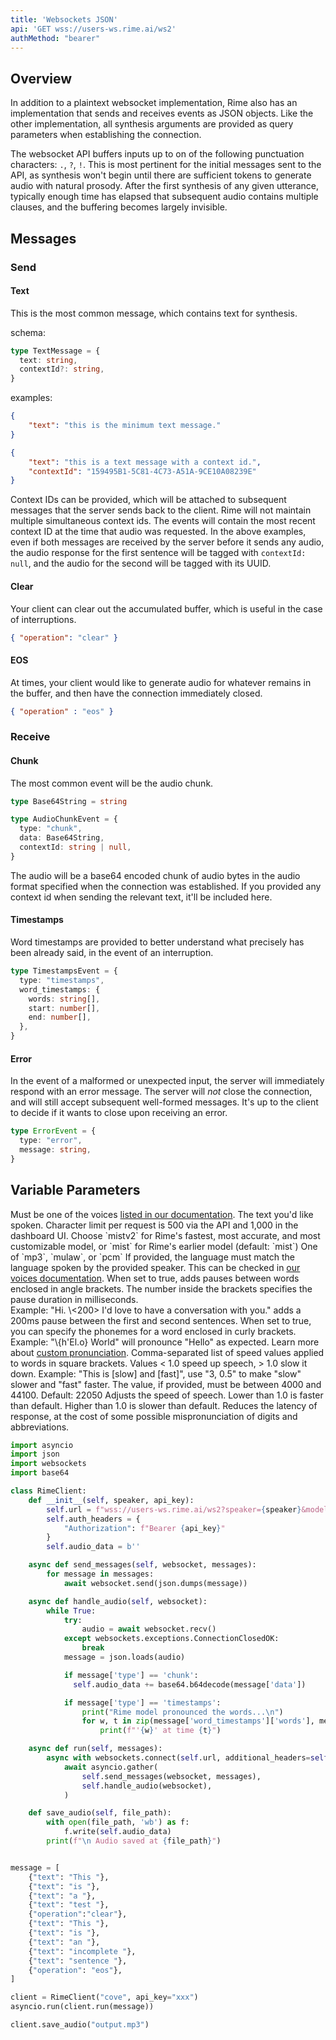 ```yaml
---
title: 'Websockets JSON'
api: 'GET wss://users-ws.rime.ai/ws2'
authMethod: "bearer"
---
```


## Overview

In addition to a plaintext websocket implementation, Rime also has an implementation that sends and receives events as JSON objects. Like the other implementation, all synthesis arguments are provided as query parameters when establishing the connection.

The websocket API buffers inputs up to on of the following punctuation characters: `.`, `?`, `!`. This is most pertinent for the initial messages sent to the API, as synthesis won't begin until there are sufficient tokens to generate audio with natural prosody. After the first synthesis of any given utterance, typically enough time has elapsed that subsequent audio contains multiple clauses, and the buffering becomes largely invisible.

## Messages

### Send

#### Text

This is the most common message, which contains text for synthesis.

schema:

```typescript
type TextMessage = {
  text: string,
  contextId?: string,
}
```

examples:

```json
{
    "text": "this is the minimum text message."
}

{
    "text": "this is a text message with a context id.",
    "contextId": "159495B1-5C81-4C73-A51A-9CE10A08239E"
}
```

Context IDs can be provided, which will be attached to subsequent messages that the server sends back to the client. Rime will not maintain multiple simultaneous context ids. The events will contain the most recent context ID at the time that audio was requested. In the above examples, even if both messages are received by the server before it sends any audio, the audio response for the first sentence will be tagged with `contextId: null`, and the audio for the second will be tagged with its UUID.


#### Clear

Your client can clear out the accumulated buffer, which is useful in the case of interruptions.

```json
{ "operation": "clear" }
```

#### EOS

At times, your client would like to generate audio for whatever remains in the buffer, and then have the connection immediately closed.

```json
{ "operation" : "eos" }
```

### Receive

#### Chunk

The most common event will be the audio chunk.

```typescript
type Base64String = string

type AudioChunkEvent = {
  type: "chunk",
  data: Base64String,
  contextId: string | null,
}
```

The audio will be a base64 encoded chunk of audio bytes in the audio format specified when the connection was established. If you provided any context id when sending the relevant text, it'll be included here.

#### Timestamps

Word timestamps are provided to better understand what precisely has been already said, in the event of an interruption.

```typescript
type TimestampsEvent = {
  type: "timestamps",
  word_timestamps: {
    words: string[],
    start: number[],
    end: number[],
  },
}
```

#### Error

In the event of a malformed or unexpected input, the server will immediately respond with an error message. The server will _not_ close the connection, and will still accept subsequent well-formed messages. It's up to the client to decide if it wants to close upon receiving an error.

```typescript
type ErrorEvent = {
  type: "error",
  message: string,
}
```

## Variable Parameters

<ParamField body="speaker" type="string" required>
  Must be one of the voices <a href="/api-reference/voices">listed in our documentation</a>.
</ParamField>

<ParamField body="text" type="string" required>
  The text you'd like spoken. Character limit per request is 500 via the API and 1,000 in the dashboard UI.
</ParamField>

<ParamField body="modelId" type="string">
  Choose `mistv2` for Rime's fastest, most accurate, and most customizable model, or `mist` for Rime's earlier model (default: `mist`)
</ParamField>

<ParamField body="audioFormat" type="string">
  One of `mp3`, `mulaw`, or `pcm`
</ParamField>

<ParamField body="lang" type="string" default="eng">
  If provided, the language must match the language spoken by the provided speaker. This can be checked in <a href="/api-reference/voices">our voices documentation</a>.
</ParamField>

<ParamField body="pauseBetweenBrackets" type="bool" default="false">
  When set to true, adds pauses between words enclosed in angle brackets. The number inside the brackets specifies the pause duration in milliseconds. <br/>
  Example: "Hi. \<200> I'd love to have a conversation with you." adds a 200ms pause between the first and second sentences.
</ParamField>

<ParamField body="phonemizeBetweenBrackets" type="bool" default="false">
  When set to true, you can specify the phonemes for a word enclosed in curly brackets. <br/>
  Example: "\{h'El.o} World" will pronounce "Hello" as expected. Learn more about <a href="/api-reference/custom-pronunciation">custom pronunciation</a>.
</ParamField>

<ParamField body="inlineSpeedAlpha" type="string">
  Comma-separated list of speed values applied to words in square brackets. Values < 1.0 speed up speech, > 1.0 slow it down.
  Example: "This is [slow] and [fast]", use "3, 0.5" to make "slow" slower and "fast" faster.
</ParamField>

<ParamField body="samplingRate" type="int">
  The value, if provided, must be between 4000 and 44100. Default: 22050
</ParamField>

<ParamField body="speedAlpha" type="float" default="1.0">
  Adjusts the speed of speech. Lower than 1.0 is faster than default. Higher than 1.0 is slower than default.
</ParamField>

<ParamField body="reduceLatency" type="bool" default="false">
  Reduces the latency of response, at the cost of some possible mispronunciation of digits and abbreviations.
</ParamField>


<RequestExample>

```python Python
import asyncio
import json
import websockets
import base64

class RimeClient:
    def __init__(self, speaker, api_key):
        self.url = f"wss://users-ws.rime.ai/ws2?speaker={speaker}&modelId=mistv2&audioFormat=mp3"
        self.auth_headers = {
            "Authorization": f"Bearer {api_key}"
        }
        self.audio_data = b''

    async def send_messages(self, websocket, messages):
        for message in messages:
            await websocket.send(json.dumps(message))

    async def handle_audio(self, websocket):
        while True:
            try:
                audio = await websocket.recv()
            except websockets.exceptions.ConnectionClosedOK:
                break
            message = json.loads(audio)

            if message['type'] == 'chunk':
              self.audio_data += base64.b64decode(message['data'])

            if message['type'] == 'timestamps':
                print("Rime model pronounced the words...\n")
                for w, t in zip(message['word_timestamps']['words'], message['word_timestamps']['start']):
                    print(f"'{w}' at time {t}")

    async def run(self, messages):
        async with websockets.connect(self.url, additional_headers=self.auth_headers) as websocket:
            await asyncio.gather(
                self.send_messages(websocket, messages),
                self.handle_audio(websocket),
            )

    def save_audio(self, file_path):
        with open(file_path, 'wb') as f:
            f.write(self.audio_data)
        print(f"\n Audio saved at {file_path}")


message = [
    {"text": "This "},
    {"text": "is "},
    {"text": "a "},
    {"text": "test "},
    {"operation":"clear"},
    {"text": "This "},
    {"text": "is "},
    {"text": "an "},
    {"text": "incomplete "},
    {"text": "sentence "},
    {"operation": "eos"},
]

client = RimeClient("cove", api_key="xxx")
asyncio.run(client.run(message))

client.save_audio("output.mp3")
```

</RequestExample>
